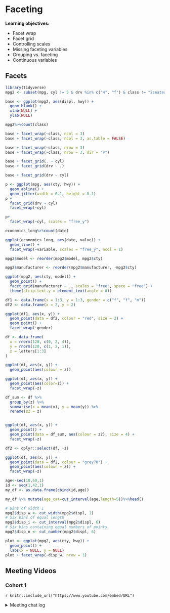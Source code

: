# Faceting

**Learning objectives:**

- Facet wrap
- Facet grid
- Controlling scales
- Missing faceting variables
- Grouping vs. faceting
- Continuous variables


## Facets
```r
library(tidyverse)
mpg2 <- subset(mpg, cyl != 5 & drv %in% c("4", "f") & class != "2seater")
```

```r
base <- ggplot(mpg2, aes(displ, hwy)) + 
  geom_blank() + 
  xlab(NULL) + 
  ylab(NULL)

mpg2%>%count(class)

base + facet_wrap(~class, ncol = 3)
base + facet_wrap(~class, ncol = 3, as.table = FALSE)
```


```r
base + facet_wrap(~class, nrow = 3)
base + facet_wrap(~class, nrow = 3, dir = "v")
```



```r
base + facet_grid(. ~ cyl)
base + facet_grid(drv ~ .)
```
```r
base + facet_grid(drv ~ cyl)
```


```r
p <- ggplot(mpg, aes(cty, hwy)) + 
  geom_abline() +
  geom_jitter(width = 0.1, height = 0.1) 
p + 
  facet_grid(drv ~ cyl)
  facet_wrap(~cyl)

```



```r
p+ 
  facet_wrap(~cyl, scales = "free_y")
```


```r
economics_long%>%count(date)
```


```r
ggplot(economics_long, aes(date, value)) + 
  geom_line() + 
  facet_wrap(~variable, scales = "free_y", ncol = 1)
```


```r
mpg2$model <- reorder(mpg2$model, mpg2$cty)

mpg2$manufacturer <- reorder(mpg2$manufacturer, -mpg2$cty)

ggplot(mpg2, aes(cty, model)) + 
  geom_point() + 
  facet_grid(manufacturer ~ ., scales = "free", space = "free") +
  theme(strip.text.y = element_text(angle = 0))
```


```r
df1 <- data.frame(x = 1:3, y = 1:3, gender = c("f", "f", "m"))
df2 <- data.frame(x = 2, y = 2)
```
```r
ggplot(df1, aes(x, y)) + 
  geom_point(data = df2, colour = "red", size = 2) + 
  geom_point() + 
  facet_wrap(~gender)
```

```r
df <- data.frame(
  x = rnorm(120, c(0, 2, 4)),
  y = rnorm(120, c(1, 2, 1)),
  z = letters[1:3]
)

ggplot(df, aes(x, y)) + 
  geom_point(aes(colour = z))
```

```r
ggplot(df, aes(x, y)) + 
  geom_point(aes(color=z)) + 
  facet_wrap(~z)
```

```r
df_sum <- df %>% 
  group_by(z) %>% 
  summarise(x = mean(x), y = mean(y)) %>%
  rename(z2 = z)


ggplot(df, aes(x, y)) + 
  geom_point() + 
  geom_point(data = df_sum, aes(colour = z2), size = 4) + 
  facet_wrap(~z)
```

```r
df2 <- dplyr::select(df, -z)

ggplot(df, aes(x, y)) + 
  geom_point(data = df2, colour = "grey70") +
  geom_point(aes(colour = z)) + 
  facet_wrap(~z)
```


```r
age<-seq(18,60,1)
id <- seq(1,42,1)
my_df <- as.data.frame(cbind(id,age))

my_df %>% mutate(age_cat=cut_interval(age,length=5))%>%head()
```





```r
# Bins of width 1
mpg2$disp_w <- cut_width(mpg2$displ, 1)
# Six bins of equal length
mpg2$disp_i <- cut_interval(mpg2$displ, 6)
# Six bins containing equal numbers of points
mpg2$disp_n <- cut_number(mpg2$displ, 6)

plot <- ggplot(mpg2, aes(cty, hwy)) +
  geom_point() +
  labs(x = NULL, y = NULL)
plot + facet_wrap(~disp_w, nrow = 1)
```






## Meeting Videos







### Cohort 1

`r knitr::include_url("https://www.youtube.com/embed/URL")`

<details>
  <summary> Meeting chat log </summary>
  
```
```
</details>
